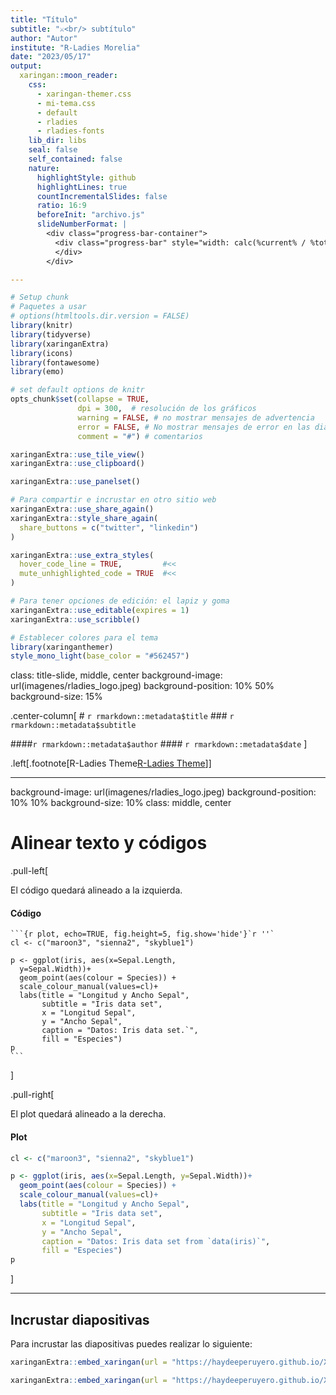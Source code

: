 ```yaml
---
title: "Título"
subtitle: "⚔<br/> subtítulo"
author: "Autor"
institute: "R-Ladies Morelia"
date: "2023/05/17"
output:
  xaringan::moon_reader:
    css: 
      - xaringan-themer.css
      - mi-tema.css
      - default
      - rladies
      - rladies-fonts 
    lib_dir: libs
    seal: false
    self_contained: false
    nature:
      highlightStyle: github
      highlightLines: true
      countIncrementalSlides: false
      ratio: 16:9
      beforeInit: "archivo.js"
      slideNumberFormat: |
        <div class="progress-bar-container">
          <div class="progress-bar" style="width: calc(%current% / %total% * 100%);">
          </div>
        </div>

---
```

```r
# Setup chunk
# Paquetes a usar
# options(htmltools.dir.version = FALSE)
library(knitr)
library(tidyverse)
library(xaringanExtra)
library(icons)
library(fontawesome) 
library(emo) 

# set default options de knitr
opts_chunk$set(collapse = TRUE, 
               dpi = 300,  # resolución de los gráficos
               warning = FALSE, # no mostrar mensajes de advertencia
               error = FALSE, # No mostrar mensajes de error en las diapositivas
               comment = "#") # comentarios

xaringanExtra::use_tile_view()
xaringanExtra::use_clipboard()

xaringanExtra::use_panelset()

# Para compartir e incrustar en otro sitio web
xaringanExtra::use_share_again()
xaringanExtra::style_share_again(
  share_buttons = c("twitter", "linkedin")
)

xaringanExtra::use_extra_styles(
  hover_code_line = TRUE,         #<<
  mute_unhighlighted_code = TRUE  #<<
)
```

```r
# Para tener opciones de edición: el lapiz y goma
xaringanExtra::use_editable(expires = 1)
xaringanExtra::use_scribble()
```

```r
# Establecer colores para el tema
library(xaringanthemer)
style_mono_light(base_color = "#562457")
```

class: title-slide, middle, center
background-image: url(imagenes/rladies_logo.jpeg) 
background-position: 10% 50%
background-size: 15%


.center-column[
# `r rmarkdown::metadata$title`
### `r rmarkdown::metadata$subtitle`

####`r rmarkdown::metadata$author` 
#### `r rmarkdown::metadata$date`
]

.left[.footnote[R-Ladies Theme[R-Ladies Theme](https://www.apreshill.com/project/rladies-xaringan/)]]

---

background-image: url(imagenes/rladies_logo.jpeg) 
background-position: 10% 10%
background-size: 10%
class: middle, center

# Alinear texto y códigos

.pull-left[

El código quedará alineado a la izquierda.

#### Código

````
```{r plot, echo=TRUE, fig.height=5, fig.show='hide'}`r ''`
cl <- c("maroon3", "sienna2", "skyblue1")

p <- ggplot(iris, aes(x=Sepal.Length,
  y=Sepal.Width))+
  geom_point(aes(colour = Species)) +
  scale_colour_manual(values=cl)+
  labs(title = "Longitud y Ancho Sepal",
       subtitle = "Iris data set",
       x = "Longitud Sepal",
       y = "Ancho Sepal",
       caption = "Datos: Iris data set.`",
       fill = "Especies")
p
```
````

]

.pull-right[

El plot quedará alineado a la derecha.

#### Plot

```r
cl <- c("maroon3", "sienna2", "skyblue1")

p <- ggplot(iris, aes(x=Sepal.Length, y=Sepal.Width))+
  geom_point(aes(colour = Species)) +
  scale_colour_manual(values=cl)+
  labs(title = "Longitud y Ancho Sepal",
       subtitle = "Iris data set",
       x = "Longitud Sepal",
       y = "Ancho Sepal",
       caption = "Datos: Iris data set from `data(iris)`",
       fill = "Especies")
p
```

]

---

## Incrustar diapositivas

Para incrustar las diapositivas puedes realizar lo siguiente:

```r
xaringanExtra::embed_xaringan(url = "https://haydeeperuyero.github.io/Xaringan_RLadies/xaringan.html", ratio = "16:9", max_width = 600)
```


```r
xaringanExtra::embed_xaringan(url = "https://haydeeperuyero.github.io/Xaringan_RLadies/xaringan.html", ratio = "16:9", max_width = 600)
```
